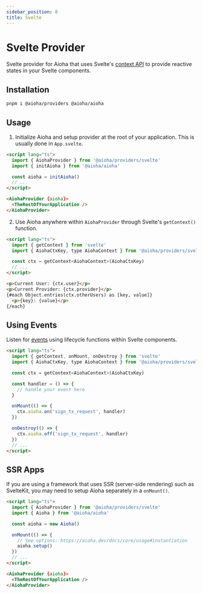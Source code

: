 ```yaml
---
sidebar_position: 8
title: Svelte
---
```


# Svelte Provider

Svelte provider for Aioha that uses Svelte's [context API](https://svelte.dev/docs/svelte/context) to provide reactive states in your Svelte components.

## Installation

```sh
pnpm i @aioha/providers @aioha/aioha
```

## Usage

1. Initialize Aioha and setup provider at the root of your application. This is usually done in `App.svelte`.

```html title="src/App.svelte"
<script lang="ts">
  import { AiohaProvider } from '@aioha/providers/svelte'
  import { initAioha } from '@aioha/aioha'

  const aioha = initAioha()
  // ...
</script>

<AiohaProvider {aioha}>
  <TheRestOfYourApplication />
</AiohaProvider>
```

2. Use Aioha anywhere within `AiohaProvider` through Svelte's `getContext()` function.

```html title="src/components/AiohaPage.svelte"
<script lang="ts">
  import { getContext } from 'svelte'
  import { AiohaCtxKey, type AiohaContext } from '@aioha/providers/svelte'

  const ctx = getContext<AiohaContext>(AiohaCtxKey)
  // ...
</script>

<p>Current User: {ctx.user}</p>
<p>Current Provider: {ctx.provider}</p>
{#each Object.entries(ctx.otherUsers) as [key, value]}
  <p>{key}: {value}</p>
{/each}
```

## Using Events

Listen for [events](/docs/core/jsonrpc#events) using lifecycle functions within Svelte components.

```html title="src/components/YourComponent.svelte"
<script lang="ts">
  import { getContext, onMount, onDestroy } from 'svelte'
  import { AiohaCtxKey, type AiohaContext } from '@aioha/providers/svelte'

  const ctx = getContext<AiohaContext>(AiohaCtxKey)

  const handler = () => {
    // handle your event here
  }

  onMount(() => {
    ctx.aioha.on('sign_tx_request', handler)
  })

  onDestroy(() => {
    ctx.aioha.off('sign_tx_request', handler)
  })
  // ...
</script>
```

## SSR Apps

If you are using a framework that uses SSR (server-side rendering) such as SvelteKit, you may need to setup Aioha separately in a `onMount()`.

```html title="src/App.svelte"
<script lang="ts">
  import { AiohaProvider } from '@aioha/providers/svelte'
  import { Aioha } from '@aioha/aioha'

  const aioha = new Aioha()

  onMount(() => {
    // See options: https://aioha.dev/docs/core/usage#instantiation
    aioha.setup()
  })
  // ...
</script>

<AiohaProvider {aioha}>
  <TheRestOfYourApplication />
</AiohaProvider>
